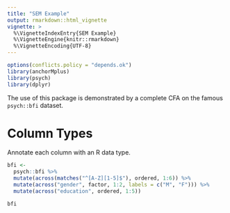 ```yaml
---
title: "SEM Example"
output: rmarkdown::html_vignette
vignette: >
  %\VignetteIndexEntry{SEM Example}
  %\VignetteEngine{knitr::rmarkdown}
  %\VignetteEncoding{UTF-8}
---
```


```r
options(conflicts.policy = "depends.ok")
library(anchorMplus)
library(psych)
library(dplyr)
```

The use of this package is demonstrated by a complete CFA on the famous
`psych::bfi` dataset.

# Column Types

Annotate each column with an R data type.

```r
bfi <-
  psych::bfi %>%
  mutate(across(matches("^[A-Z][1-5]$"), ordered, 1:6)) %>% 
  mutate(across("gender", factor, 1:2, labels = c("M", "F"))) %>% 
  mutate(across("education", ordered, 1:5))

bfi
```

